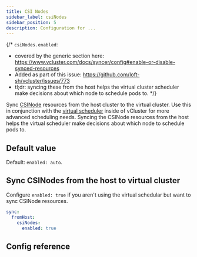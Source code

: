 ```yaml
---
title: CSI Nodes
sidebar_label: csiNodes
sidebar_position: 5
description: Configuration for ...
---
```



{/*
`csiNodes.enabled`:
- covered by the generic section here: https://www.vcluster.com/docs/syncer/config#enable-or-disable-synced-resources
- Added as part of this issue: https://github.com/loft-sh/vcluster/issues/773
- tl;dr: syncing these from the host helps the virtual cluster scheduler make decisions about which node to schedule pods to.
*/}


Sync [CSINode](https://kubernetes.io/docs/reference/kubernetes-api/config-and-storage-resources/csi-node-v1/) resources from the host cluster to the virtual cluster. Use this in conjunction with the [virtual scheduler](../../control-plane/other/advanced/virtual-scheduler) inside of vCluster for more advanced scheduling needs. Syncing the CSINode resources from the host helps the virtual scheduler make decisions about which node to schedule pods to.

## Default value

Default: `enabled: auto`.

## Sync CSINodes from the host to virtual cluster

Configure `enabled: true` if you aren't using the virtual schedular but want to sync CSINode resources.

```YAML
sync:
  fromHost:
    csiNodes:
      enabled: true
```

## Config reference

<EnableSwitch/>
